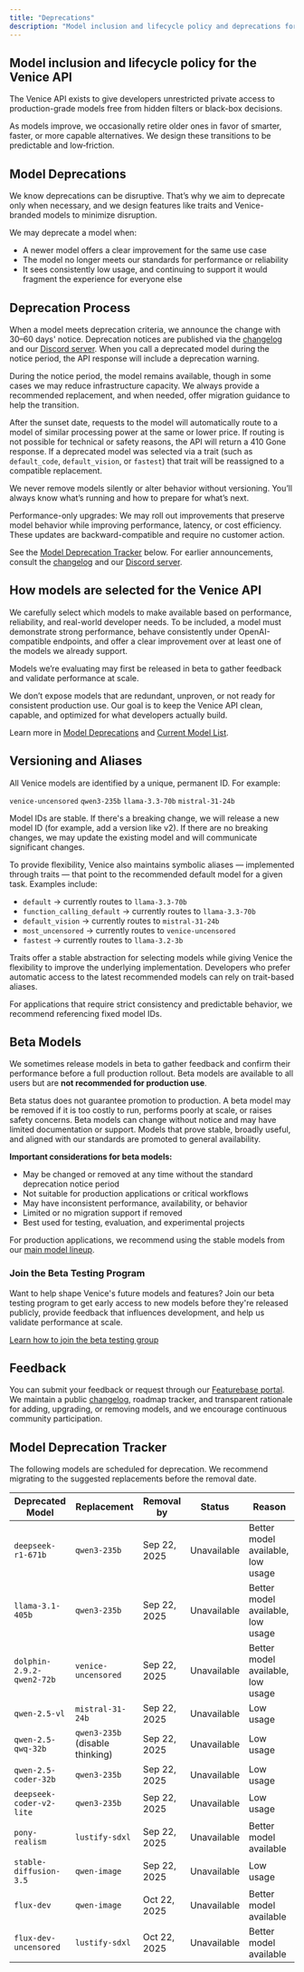 ```yaml
---
title: "Deprecations"
description: "Model inclusion and lifecycle policy and deprecations for the Venice API"
---
```


## Model inclusion and lifecycle policy for the Venice API

The Venice API exists to give developers unrestricted private access to production-grade models free from hidden filters or black-box decisions.

As models improve, we occasionally retire older ones in favor of smarter, faster, or more capable alternatives. We design these transitions to be predictable and low‑friction.

## Model Deprecations

We know deprecations can be disruptive. That’s why we aim to deprecate only when necessary, and we design features like traits and Venice-branded models to minimize disruption.

We may deprecate a model when:

- A newer model offers a clear improvement for the same use case
- The model no longer meets our standards for performance or reliability
- It sees consistently low usage, and continuing to support it would fragment the experience for everyone else

## Deprecation Process

When a model meets deprecation criteria, we announce the change with 30–60 days' notice. Deprecation notices are published via the [changelog](https://featurebase.venice.ai/changelog) and our [Discord server](https://discord.gg/askvenice). When you call a deprecated model during the notice period, the API response will include a deprecation warning.

During the notice period, the model remains available, though in some cases we may reduce infrastructure capacity. We always provide a recommended replacement, and when needed, offer migration guidance to help the transition.

After the sunset date, requests to the model will automatically route to a model of similar processing power at the same or lower price. If routing is not possible for technical or safety reasons, the API will return a 410 Gone response. If a deprecated model was selected via a trait (such as `default_code`, `default_vision`, or `fastest`) that trait will be reassigned to a compatible replacement.

We never remove models silently or alter behavior without versioning. You’ll always know what’s running and how to prepare for what’s next.

<Note>
Performance-only upgrades: We may roll out improvements that preserve model behavior while improving performance, latency, or cost efficiency. These updates are backward-compatible and require no customer action.
</Note>

See the [Model Deprecation Tracker](#model-deprecation-tracker) below. For earlier announcements, consult the [changelog](https://featurebase.venice.ai/changelog) and our [Discord server](https://discord.gg/askvenice).

## How models are selected for the Venice API

We carefully select which models to make available based on performance, reliability, and real-world developer needs. To be included, a model must demonstrate strong performance, behave consistently under OpenAI-compatible endpoints, and offer a clear improvement over at least one of the models we already support.


Models we’re evaluating may first be released in beta to gather feedback and validate performance at scale. 

We don’t expose models that are redundant, unproven, or not ready for consistent production use. Our goal is to keep the Venice API clean, capable, and optimized for what developers actually build.

Learn more in [Model Deprecations](/overview/deprecations#model-deprecations) and <a href="/overview/models" target="_blank" rel="noopener noreferrer">Current Model List</a>.

## Versioning and Aliases

All Venice models are identified by a unique, permanent ID. For example:

```venice-uncensored```
```qwen3-235b```
```llama-3.3-70b```
```mistral-31-24b```

Model IDs are stable. If there's a breaking change, we will release a new model ID (for example, add a version like v2). If there are no breaking changes, we may update the existing model and will communicate significant changes.

To provide flexibility, Venice also maintains symbolic aliases — implemented through traits — that point to the recommended default model for a given task. Examples include:

- `default` → currently routes to `llama-3.3-70b`
- `function_calling_default` → currently routes to `llama-3.3-70b`
- `default_vision` → currently routes to `mistral-31-24b`
- `most_uncensored` → currently routes to `venice-uncensored`
- `fastest` → currently routes to `llama-3.2-3b`

Traits offer a stable abstraction for selecting models while giving Venice the flexibility to improve the underlying implementation. Developers who prefer automatic access to the latest recommended models can rely on trait-based aliases.

For applications that require strict consistency and predictable behavior, we recommend referencing fixed model IDs.

## Beta Models

We sometimes release models in beta to gather feedback and confirm their performance before a full production rollout. Beta models are available to all users but are **not recommended for production use**. 

Beta status does not guarantee promotion to production. A beta model may be removed if it is too costly to run, performs poorly at scale, or raises safety concerns. Beta models can change without notice and may have limited documentation or support. Models that prove stable, broadly useful, and aligned with our standards are promoted to general availability.

**Important considerations for beta models:**
- May be changed or removed at any time without the standard deprecation notice period
- Not suitable for production applications or critical workflows
- May have inconsistent performance, availability, or behavior
- Limited or no migration support if removed
- Best used for testing, evaluation, and experimental projects

For production applications, we recommend using the stable models from our [main model lineup](/overview/models).

### Join the Beta Testing Program

Want to help shape Venice's future models and features? Join our beta testing program to get early access to new models before they're released publicly, provide feedback that influences development, and help us validate performance at scale.

[Learn how to join the beta testing group](https://venice.ai/faqs#how-do-i-join-the-beta-testing-group)

## Feedback

You can submit your feedback or request through our [Featurebase portal](https://featurebase.venice.ai). We maintain a public [changelog](https://featurebase.venice.ai/changelog), roadmap tracker, and transparent rationale for adding, upgrading, or removing models, and we encourage continuous community participation. 


## Model Deprecation Tracker

The following models are scheduled for deprecation. We recommend migrating to the suggested replacements before the removal date.

| Deprecated Model | Replacement | Removal by | Status | Reason |
|------------------|-------------|------------|--------|--------|
| `deepseek-r1-671b` | `qwen3-235b` | Sep 22, 2025 | Unavailable | Better model available, low usage |
| `llama-3.1-405b` | `qwen3-235b` | Sep 22, 2025 | Unavailable | Better model available, low usage |
| `dolphin-2.9.2-qwen2-72b` | `venice-uncensored` | Sep 22, 2025 | Unavailable | Better model available, low usage |
| `qwen-2.5-vl` | `mistral-31-24b` | Sep 22, 2025 | Unavailable | Low usage |
| `qwen-2.5-qwq-32b` | `qwen3-235b` (disable thinking) | Sep 22, 2025 | Unavailable | Low usage |
| `qwen-2.5-coder-32b` | `qwen3-235b` | Sep 22, 2025 | Unavailable | Low usage |
| `deepseek-coder-v2-lite` | `qwen3-235b` | Sep 22, 2025 | Unavailable | Low usage |
| `pony-realism` | `lustify-sdxl` | Sep 22, 2025 | Unavailable | Better model available |
| `stable-diffusion-3.5` | `qwen-image` | Sep 22, 2025 | Unavailable | Low usage |
| `flux-dev` | `qwen-image` | Oct 22, 2025 | Unavailable | Better model available |
| `flux-dev-uncensored` | `lustify-sdxl` | Oct 22, 2025 | Unavailable | Better model available |

